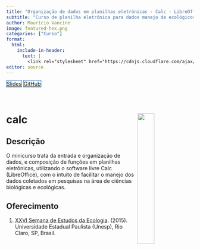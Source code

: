 ```yaml
---
title: "Organização de dados em planilhas eletrônicas - Calc - LibreOffice"
subtitle: "Curso de planilha eletrônica para dados manejo de ecológicos."
author: Maurício Vancine
image: featured-hex.png
categories: ["Curso"]
format:
  html:
    include-in-header: 
      text: |
        <link rel="stylesheet" href="https://cdnjs.cloudflare.com/ajax/libs/font-awesome/6.5.0/css/all.min.css">
editor: source
---
```


<div class="mt-4 d-flex flex-row flex-wrap gap-1 justify-content-left justify-content-sm-start" role="group" aria-label="Links">
  <a href="" class="btn btn-custom text-capitalize" target="_blank"><i class="fas fa-images me-1"></i>Slides</a>
  <a href="" class="btn btn-custom text-capitalize" target="_blank"><i class="fab fa-github me-1"></i>GitHub</a>
</div>

<style>
  .btn-custom {
    background-color: white;
    border: 1px solid #1c6cbe; /* Borda azul */
    color: #1c6cbe; /* Texto azul */
    transition: background-color 0.3s, color 0.3s;
  }
  .btn-custom:hover {
    background-color: #1c6cbe; /* Cor de fundo azul ao passar o mouse */
    color: white; /* Texto branco */
  }
</style>

<br>

# **calc** <img src="featured-hex.png" align="right" width="30%" min-width="120px"/>

## Descrição

O minicurso trata da entrada e organização de dados, e composição de funções em planilhas eletrônicas, utilizando o software livre Calc (LibreOffice), com o intuito de facilitar o manejo dos dados coletados em pesquisas na área de ciências biológicas e ecológicas.

## Oferecimento

1. [XXVI Semana de Estudos da Ecologia](https://www.instagram.com/seecologiaunesp). (2015). Universidade Estadual Paulista (Unesp), Rio Claro, SP, Brasil.
